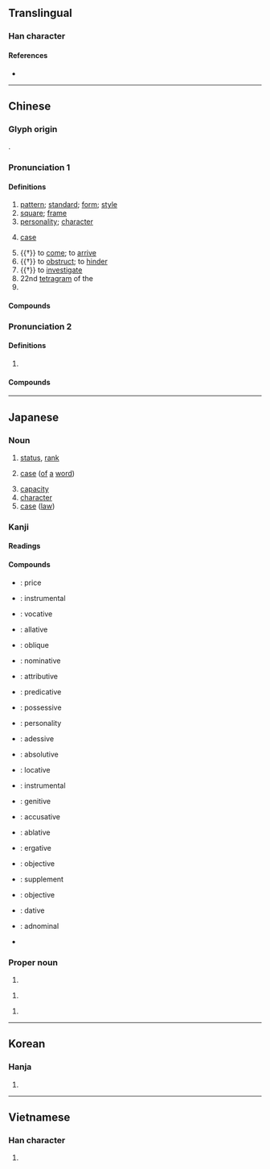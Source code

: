 {{also|𝌛}}
{{character info/new}}
==Translingual==
{{stroke order|strokes=10}}

===Han character===
{{Han char|rn=75|rad=木|as=06|sn=10|four=|canj=DHER|ids=⿰木各}}

====References====
* {{Han ref|kx=0524.110|dkj=14749|dj=0912.130|hdz=21203.060|uh=683C|ud=26684|bh=AEE6|bd=44774}}

----

==Chinese==
{{zh-forms}}

===Glyph origin===
{{Han etyl}}
{{Han compound|木|t1=wood|各|ls=psc|c1=s|c2=p}}.

===Pronunciation 1===
{{zh-pron
|m=gé
|m-s=
|c=gaak3,gaak3-2
|c_note=gaak3-2 - “square”
|c-t=
|g=
|h=pfs=
|j=
|md=
|mn=xm,qz,tw:keh/zz:keeh/xm,zz,tw:kek/qz:kiak
|mn_note=keh/keeh - vernacular; kek/kiak - literary
|mn-t=
|w=4kaq
|x=
|mc=y
|oc=y
|cat=n,v,pn
}}

====Definitions====
{{zh-hanzi}}

# [[pattern]]; [[standard]]; [[form]]; [[style]]
# [[square]]; [[frame]]
# [[personality]]; [[character]]
# {{lb|zh|grammar}} [[case]]
# {{†}} to [[come]]; to [[arrive]]
# {{†}} to [[obstruct]]; to [[hinder]]
# {{†}} to [[investigate]]
# 22nd [[tetragram]] of the {{w|Taixuanjing}}
# {{surname|lang=zh}}

====Compounds====
{{zh-der|不拘一格|嚴格|不夠格|別具一格|價格|做格|優格|單位價格|品格|單格臨書|亞格拉|兩重人格|影格|保留價格|別創新格|升格|巴格達|內格:inessive case|出格:elative case|感格|庫穆塔格|品格教育|合格賽|保證價格|三等九格|形格勢禁|引格|布格河|合格|主格|定格|偏格|句格|不變價格|多重人格|布拉格|到岸價格|性格悲劇|列寧格勒|失格|僻格剌子|不合格|培格索斯|性格|品格清高|固定格式|及格|價格凍結|停格|國格|屍格|夠格|多重性格|國際人格|反常人格|公定價格|募格|九宮格|修辭格|李峪風格|破格|格高意遠|格殺|格瑞那達|方格紙|方格|格力|格古通今|扞格不通|格目|格別烏|獨具一格|格物|格式|格調|戰格|朗格的|炮格|格於環境|捲簾格|皮格|格斃|獨樹一格|批發價格|所有格|格開|格格|格致|格局|樣格:essive case|欠格:abessive case|拆字格|爾格|格度|爬格子|格子紙|架架格格|格眼|格扇|格老子的|空格兒|格子眼|格里曆|格磔|格於成例|格律|正格|扞格不入|格魯派|標格|格子|捌格|格登|眼格|真格的|格子布|治家格言|獨創一格|格物窮理|格地地|格詩|格範|格林童話|格外|格言|窗格|格喳|格林威治|新英格蘭|海格立斯|格樣|產地價格|格格不入|格正|格鬥|格陵蘭|格義|格磴兒|格物致知|格殺勿論|格心|格但斯克|書格|格登登|民族性格|文格|格牌|擺格|扞格|貝爾格勒|葉子格|鉤輈格磔|誠可格天|重置價格|華格納|筆格|體格檢查|轆轤格|頂格|考格|高格調|等值價格|英格蘭|超格|逾格|裁格|離格:ablative case|離格兒|騰格里湖|香格里拉|體格|自成一格|麗格海棠|聊備一格|降格|輝格黨|資格|說真格的|風格|蘇格蘭|規格|零售價格|雙重人格|降格以求|降格仿諷|表格|骨格|骨格不凡|詩格|色楞格河|賞格|膩格格}}

===Pronunciation 2===
{{zh-pron
|m=gē
|cat=a
}}

====Definitions====
{{zh-hanzi}}

# {{n-g|[[onomatopoeia]]}}

====Compounds====
{{zh-der|格登|格格}}

----

==Japanese==

===Noun===
{{ja-noun|かく}}

# [[status]], [[rank]]
# {{lb|ja|grammar|sort=かく}} [[case]] ([[of]] [[a]] [[word]])
# [[capacity]]
# [[character]]
# [[case]] ([[law]])

===Kanji===
{{ja-kanji|rs=木06|grade=5}}

====Readings====
{{ja-readings
|goon=きゃく
|kanon=かく
|kanyoon=こう
|kun=ただ-す, いた-る
}}

====Compounds====
* {{ja-r|価格|かかく}}: price
* {{ja-r|具格|ぐかく}}: instrumental
* {{ja-r|呼格|こかく}}: vocative
* {{ja-r|向格|こうかく}}: allative
* {{ja-r|斜格|しゃかく}}: oblique
* {{ja-r|主格|しゅかく}}: nominative
* {{ja-r|修飾格|しゅうしょくかく}}: attributive {{attention|ja|?}}
* {{ja-r|述格|じゅっかく}}: predicative
* {{ja-r|所有格|しょゆうかく}}: possessive
* {{ja-r|人格|じんかく}}: personality
* {{ja-r|接格|せっかく}}: adessive
* {{ja-r|絶対格|ぜったいかく}}: absolutive
* {{ja-r|前置格|ぜんちかく}}: locative
* {{ja-r|造格|ぞうかく}}: instrumental
* {{ja-r|属格|ぞっかく}}: genitive
* {{ja-r|対格|たいかく}}: accusative
* {{ja-r|奪格|だっかく}}: ablative
* {{ja-r|能格|のうかく}}: ergative
* {{ja-r|賓格|ひんかく}}: objective
* {{ja-r|補格|ほかく}}: supplement
* {{ja-r|目的格|もくてきかく}}: objective
* {{ja-r|与格|よかく}}: dative
* {{ja-r|連体格|れんたいかく}}: adnominal
* {{ja-r|格助詞|かくじょし}}

===Proper noun===
{{ja-pos|proper|いたる}}

# {{given name|male|lang=ja|sort=いたる}}

{{ja-pos|proper|かく}}

# {{given name|male|lang=ja|sort=かく}}

{{ja-pos|proper|とおる}}

# {{given name|male|lang=ja|sort=とおる}}

----

==Korean==

===Hanja===
{{ko-hanja|hangeul=[[격]], [[낙]]|eumhun=|rv=gyeok, nak|mr=kyŏk, nak|y=kyek, nak}}

# {{defn|lang=ko|sort=木06}}

----

==Vietnamese==

===Han character===
{{vi-hantu|[[cách]], [[ghếch]]|rs=木06}}

# {{defn|lang=vi|sort=木06}}